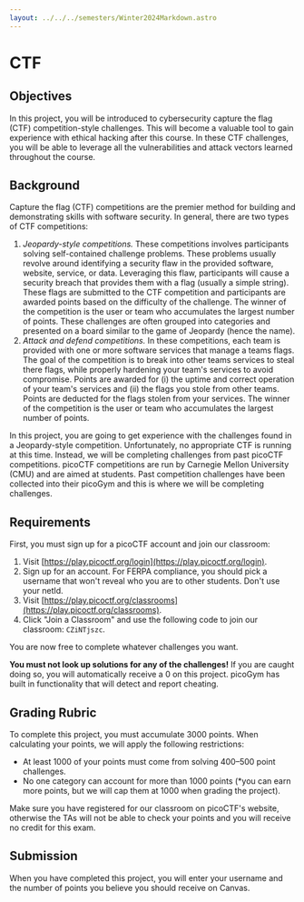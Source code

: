 ```yaml
---
layout: ../../../semesters/Winter2024Markdown.astro
---
```


# CTF

## Objectives

In this project, you will be introduced to cybersecurity capture the flag (CTF)
competition-style challenges. This will become a valuable tool to gain
experience with ethical hacking after this course. In these CTF challenges, you
will be able to leverage all the vulnerabilities and attack vectors learned
throughout the course.

## Background

Capture the flag (CTF) competitions are the premier method for building and
demonstrating skills with software security. In general, there are two types of
CTF competitions:

1. _Jeopardy-style competitions._ These competitions involves participants
   solving self-contained challenge problems. These problems usually revolve
   around identifying a security flaw in the provided software, website,
   service, or data. Leveraging this flaw, participants will cause a security
   breach that provides them with a flag (usually a simple string). These flags
   are submitted to the CTF competition and participants are awarded points
   based on the difficulty of the challenge. The winner of the competition is
   the user or team who accumulates the largest number of points. These
   challenges are often grouped into categories and presented on a board similar
   to the game of Jeopardy (hence the name).
2. _Attack and defend competitions._ In these competitions, each team is
   provided with one or more software services that manage a teams flags. The
   goal of the competition is to break into other teams services to steal there
   flags, while properly hardening your team's services to avoid compromise.
   Points are awarded for (i) the uptime and correct operation of your team's
   services and (ii) the flags you stole from other teams. Points are deducted
   for the flags stolen from your services. The winner of the competition is the
   user or team who accumulates the largest number of points.

In this project, you are going to get experience with the challenges found in a
Jeopardy-style competition. Unfortunately, no appropriate CTF is running at this
time. Instead, we will be completing challenges from past picoCTF competitions.
picoCTF competitions are run by Carnegie Mellon University (CMU) and are aimed
at students. Past competition challenges have been collected into their picoGym
and this is where we will be completing challenges.

## Requirements

First, you must sign up for a picoCTF account and join our classroom:

1. Visit [https://play.picoctf.org/login](https://play.picoctf.org/login).
2. Sign up for an account. For FERPA compliance, you should pick a username that
   won't reveal who you are to other students. Don't use your netId.
3. Visit
   [https://play.picoctf.org/classrooms](https://play.picoctf.org/classrooms).
4. Click "Join a Classroom" and use the following code to join our classroom:
   `CZiNTjszc`.

You are now free to complete whatever challenges you want.

**You must not look up solutions for any of the challenges!** If you are caught
doing so, you will automatically receive a 0 on this project. picoGym has built
in functionality that will detect and report cheating.

## Grading Rubric

To complete this project, you must accumulate 3000 points. When calculating your
points, we will apply the following restrictions:

- At least 1000 of your points must come from solving 400–500 point challenges.
- No one category can account for more than 1000 points (\*you can earn more
  points, but we will cap them at 1000 when grading the project).

Make sure you have registered for our classroom on picoCTF's website, otherwise
the TAs will not be able to check your points and you will receive no credit for
this exam.

## Submission

When you have completed this project, you will enter your username and the
number of points you believe you should receive on Canvas.
